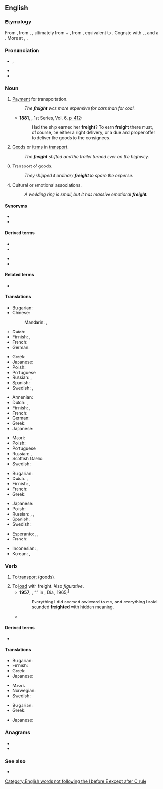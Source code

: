 ==English==

===Etymology===
{{PIE root|en|h₂eyḱ}}
From {{etyl|enm|en}} {{m|enm|freyght}}, from {{etyl|dum|en}} {{m|dum|vracht}}, {{etyl|gml|en}} {{m|gml|vrecht||cost of transport}}, ultimately from {{etyl|gem-pro|en}} {{m|gem-pro|*fra-|pos=intensive prefix}} + {{etyl|gem-pro|en}} {{m|gem-pro|*aihtiz||possession}}, from {{etyl|ine-pro|en}} {{m|ine-pro|*h₂eyḱ-||to possess}}, equivalent to {{prefix|for|aught|lang=en}}. Cognate with {{cog|goh|frēht||earnings}}, {{cog|ang|ǣht||sc=Latinx|owndom}}, and a {{doublet|fraught|lang=en|nocap=1}}. More at {{l|en|for-}}, {{l|en|own}}.

===Pronunciation===
* {{enPR|frāt}}, {{IPA|/fɹeɪt/|lang=en}}
* {{audio|en-us-freight.ogg|Audio (US)|lang=en}}
* {{rhymes|eɪt|lang=en}}

===Noun===
{{en-noun|-}}

# [[payment|Payment]] for transportation.
#: ''The '''freight''' was more expensive for cars than for coal.''
#* '''1881''', ''{{w|Federal Reporter}}'', 1st Series, Vol. 6, [[s:Page:Federal Reporter, 1st Series, Volume 6.djvu/424|p. 412]]:
#*: Had the ship earned her '''freight'''? To earn '''freight''' there must, of course, be either a right delivery, or a due and proper offer to deliver the goods to the consignees.
# [[goods|Goods]] or [[item]]s in [[transport]].
#: ''The '''freight''' shifted and the trailer turned over on the highway.''
# Transport of goods.
#: ''They shipped it ordinary '''freight''' to spare the expense.''
# {{lb|en|figurative}} [[cultural|Cultural]] or [[emotional]] associations.
#: ''A wedding ring is small, but it has massive emotional '''freight'''.''

====Synonyms====
* {{l|en|cargo}}
* {{l|en|luggage}}

====Derived terms====
{{der-top}}
* {{l|en|freight car}}
* {{l|en|freighter}}
{{der-mid}}
* {{l|en|freight yard}}
* {{l|en|pay the freight}}
{{der-bottom}}

====Related terms====
* {{l|en|fraught}}

====Translations====
{{trans-top|payment for transportation}}
* Bulgarian: {{t|bg|фрахт|m|sc=Cyrl}}
* Chinese:
*: Mandarin: {{t+|cmn|運費}}, {{t+|cmn|运费|tr=yùnfèi}}
* Dutch: {{t+|nl|vrachtprijs|m}}
* Finnish: {{t|fi|kuljetusmaksu}}, {{t|fi|rahtimaksu}}
* French: {{t+|fr|fret|m}}
* German: {{t+|de|Fracht|f}}
{{trans-mid}}
* Greek: {{t+|el|ναύλος|m}}
* Japanese: {{t|ja|[[貨物]][[輸送]][[運賃]]|tr=かもつゆそううんちん, kamotsu yusō unchin|sc=Jpan}}
* Polish: {{t|pl|fracht|m}}
* Portuguese: {{t+|pt|frete|m}}
* Russian: {{t+|ru|фрахт|m}}, {{t|ru|[[пла́та]] за [[прово́з]]|f}}
* Spanish: {{t+|es|flete}}
* Swedish: {{t+|sv|frakt}}, {{t|sv|fraktavgift}}
{{trans-bottom}}

{{trans-top|goods}}
* Armenian: {{t+|hy|բեռ}}
* Dutch: {{t+|nl|vracht|m}}, {{t+|nl|cargo|m}}
* Finnish: {{t|fi|rahtitavara}}, {{t+|fi|rahti}}
* French: {{t+|fr|fret}}
* German: {{t+|de|Fracht|f}}
* Greek: {{t+|el|φορτίο|n}}
* Japanese: {{t|ja|貨物|tr=かもつ, kamotsu|sc=Jpan}}
{{trans-mid}}
* Maori: {{t|mi|utanga}}
* Polish: {{t|pl|fracht|m}}
* Portuguese: {{t+|pt|carga|f}}
* Russian: {{t+|ru|груз|m}}, {{t+|ru|фрахт|m}}
* Scottish Gaelic: {{t|gd|luchd|m}}
* Swedish: {{t|sv|fraktgods}}
{{trans-bottom}}

{{trans-top|transport of goods}}
* Bulgarian: {{t+|bg|превоз|m|sc=Cyrl}}
* Dutch: {{t+|nl|vracht|m}}, {{t+|nl|cargo|m}}
* Finnish: {{t+|fi|kuljetus}}, {{t+|fi|rahti}}
* French: {{t+|fr|fret|m}}
* Greek: {{t+|el|μεταφορά|f}}
{{trans-mid}}
* Japanese: {{t|ja|[[貨物]][[輸送]]|tr=かもつゆそう, kamotsu yusō|sc=Jpan}}
* Polish: {{t|pl|fracht|m}}
* Russian: {{t+|ru|перево́зка|f}}, {{t+|ru|фрахт|m}}, {{t+|ru|транспортиро́вка|f}}
* Spanish: {{t+|es|carga}}
* Swedish: {{t+|sv|frakt|c}}
{{trans-bottom}}

{{checktrans-top}}
* Esperanto: {{t-check|eo|ŝarĝo}}, {{t-check|eo|kargo}}, {{t-check|eo|frajto}}
* French: {{t+check|fr|cargo|m}}
{{trans-mid}}
* Indonesian: {{t+check|id|muat|alt=muatan}}, {{t+check|id|kargo}}
* Korean: {{t+check|ko|짐|sc=Hang}}, {{t+check|ko|바리|sc=Hang}}
{{trans-bottom}}

===Verb===
{{en-verb}}

# {{lb|en|transitive}} To [[transport]] (goods).
# To [[load]] with freight. Also ''figurative''.
#* '''1957''', {{w|James Baldwin}}, “{{w|Sonny’s Blues}},” in ''{{w|Going to Meet the Man}}'', Dial, 1965,<sup>[https://books.google.ca/books?id=Gc1WAAAAQBAJ&printsec=frontcover#v=onepage&q&f=false]</sup>
#*: Everything I did seemed awkward to me, and everything I said sounded '''freighted''' with hidden meaning.
#* {{quote-journal|author=Rupert Christiansen|authorlink=Rupert Christiansen|title=English translations rarely sing|work={{w|The Daily Telegraph}} (Review)|date=1 March 2014|page=R19|passage=English National Opera is a title '''freighted''' with implications, and that first adjective promises not only a geographical reach, but a linguistic commitment too.}}

====Derived terms====
* {{l|en|fraught}}

====Translations====
{{trans-top|to transport goods}}
* Bulgarian: {{t+|bg|превозвам|sc=Cyrl}}
* Finnish: {{t|fi|rahdata}}
* Greek: {{t+|el|μεταφέρω}}
* Japanese: {{t|ja|貨物輸送|tr=かもつゆそう, kamotsu yusō|sc=Jpan}}
{{trans-mid}}
* Maori: {{t|mi|taritari}}
* Norwegian: {{t+|no|frakte}}
* Swedish: {{t+|sv|frakta}}
{{trans-bottom}}

{{trans-top|to load with freight}}
* Bulgarian: {{t+|bg|товаря|sc=Cyrl}}
* Greek: {{t+|el|φορτώνω}}
{{trans-mid}}
* Japanese: {{t+|ja|積む|tr=つむ, tsumu|sc=Jpan}}
{{trans-bottom}}

===Anagrams===
* {{l|en|fighter}}
* {{l|en|refight}}

===See also===
* {{Wikisource1911Enc Citation|Freight}}

[[Category:English words not following the I before E except after C rule]]